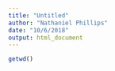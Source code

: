 ```yaml
---
title: "Untitled"
author: "Nathaniel Phillips"
date: "10/6/2018"
output: html_document
---
```


```r
getwd()
```

